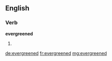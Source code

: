 ==English==

===Verb===
'''evergreened'''

# {{past of|evergreen}}

[[de:evergreened]]
[[fr:evergreened]]
[[mg:evergreened]]